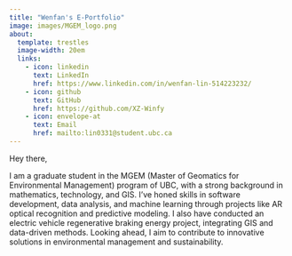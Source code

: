 ```yaml
---
title: "Wenfan's E-Portfolio"
image: images/MGEM_logo.png
about:
  template: trestles
  image-width: 20em
  links: 
    - icon: linkedin
      text: LinkedIn
      href: https://www.linkedin.com/in/wenfan-lin-514223232/
    - icon: github
      text: GitHub
      href: https://github.com/XZ-Winfy
    - icon: envelope-at
      text: Email
      href: mailto:lin0331@student.ubc.ca
---
```


Hey there,

I am a graduate student in the MGEM (Master of Geomatics for Environmental Management) program of UBC, with a strong background in mathematics, technology, and GIS. I’ve honed skills in software development, data analysis, and machine learning through projects like AR optical recognition and predictive modeling. I also have conducted an electric vehicle regenerative braking energy project, integrating GIS and data-driven methods. Looking ahead, I aim to contribute to innovative solutions in environmental management and sustainability.
